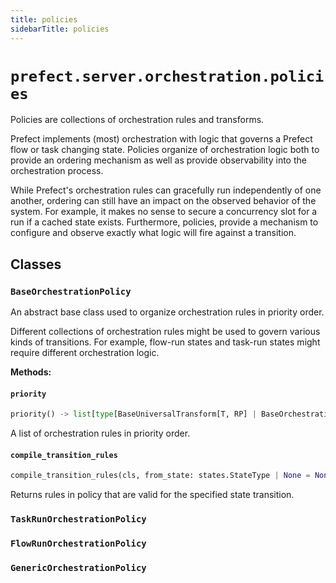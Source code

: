 ```yaml
---
title: policies
sidebarTitle: policies
---
```


# `prefect.server.orchestration.policies`



Policies are collections of orchestration rules and transforms.

Prefect implements (most) orchestration with logic that governs a Prefect flow or task
changing state. Policies organize of orchestration logic both to provide an ordering
mechanism as well as provide observability into the orchestration process.

While Prefect's orchestration rules can gracefully run independently of one another, ordering can still have an impact on
the observed behavior of the system. For example, it makes no sense to secure a
concurrency slot for a run if a cached state exists. Furthermore, policies, provide a
mechanism to configure and observe exactly what logic will fire against a transition.


## Classes

### `BaseOrchestrationPolicy` <sup><a href="https://github.com/PrefectHQ/prefect/blob/main/src/prefect/server/orchestration/policies.py#L30" target="_blank"><Icon icon="github" size="14" /></a></sup>


An abstract base class used to organize orchestration rules in priority order.

Different collections of orchestration rules might be used to govern various kinds
of transitions. For example, flow-run states and task-run states might require
different orchestration logic.


**Methods:**

#### `priority` <sup><a href="https://github.com/PrefectHQ/prefect/blob/main/src/prefect/server/orchestration/policies.py#L41" target="_blank"><Icon icon="github" size="14" /></a></sup>

```python
priority() -> list[type[BaseUniversalTransform[T, RP] | BaseOrchestrationRule[T, RP]]]
```

A list of orchestration rules in priority order.


#### `compile_transition_rules` <sup><a href="https://github.com/PrefectHQ/prefect/blob/main/src/prefect/server/orchestration/policies.py#L51" target="_blank"><Icon icon="github" size="14" /></a></sup>

```python
compile_transition_rules(cls, from_state: states.StateType | None = None, to_state: states.StateType | None = None) -> list[type[BaseUniversalTransform[T, RP] | BaseOrchestrationRule[T, RP]]]
```

Returns rules in policy that are valid for the specified state transition.


### `TaskRunOrchestrationPolicy` <sup><a href="https://github.com/PrefectHQ/prefect/blob/main/src/prefect/server/orchestration/policies.py#L69" target="_blank"><Icon icon="github" size="14" /></a></sup>

### `FlowRunOrchestrationPolicy` <sup><a href="https://github.com/PrefectHQ/prefect/blob/main/src/prefect/server/orchestration/policies.py#L75" target="_blank"><Icon icon="github" size="14" /></a></sup>

### `GenericOrchestrationPolicy` <sup><a href="https://github.com/PrefectHQ/prefect/blob/main/src/prefect/server/orchestration/policies.py#L81" target="_blank"><Icon icon="github" size="14" /></a></sup>
